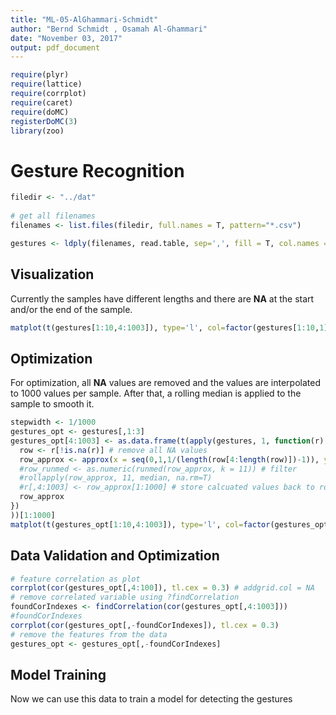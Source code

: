 ```yaml
---
title: "ML-05-AlGhammari-Schmidt"
author: "Bernd Schmidt , Osamah Al-Ghammari"
date: "November 03, 2017"
output: pdf_document
---
```


```r
require(plyr)
require(lattice)
require(corrplot)
require(caret)
require(doMC)
registerDoMC(3)
library(zoo)
```

# Gesture Recognition

```r
filedir <- "../dat"
  
# get all filenames
filenames <- list.files(filedir, full.names = T, pattern="*.csv")

gestures <- ldply(filenames, read.table, sep=',', fill = T, col.names = c('gesture', 'person', 'sample', paste('acc', 1:1000, sep='')))

```

## Visualization

Currently the samples have different lengths and there are **NA** at the start and/or the end of the sample.

```r
matplot(t(gestures[1:10,4:1003]), type='l', col=factor(gestures[1:10,1]))
```

## Optimization
For optimization, all **NA** values are removed and the values are interpolated to 1000 values per sample.
After that, a rolling median is applied to the sample to smooth it.

```r
stepwidth <- 1/1000
gestures_opt <- gestures[,1:3]
gestures_opt[4:1003] <- as.data.frame(t(apply(gestures, 1, function(r) {
  row <- r[!is.na(r)] # remove all NA values
  row_approx <- approx(x = seq(0,1,1/(length(row[4:length(row)])-1)), y = row[4:length(row)], xout = seq(0,1,stepwidth), method = 'linear')$y # interpolate
  #row_runmed <- as.numeric(runmed(row_approx, k = 11)) # filter
  #rollapply(row_approx, 11, median, na.rm=T)
  #r[,4:1003] <- row_approx[1:1000] # store calcuated values back to row with meta info
  row_approx
})
))[1:1000]
matplot(t(gestures_opt[1:10,4:1003]), type='l', col=factor(gestures_opt[1:10,1]))
```

## Data Validation and Optimization

```r
# feature correlation as plot
corrplot(cor(gestures_opt[,4:100]), tl.cex = 0.3) # addgrid.col = NA
# remove correlated variable using ?findCorrelation
foundCorIndexes <- findCorrelation(cor(gestures_opt[,4:1003]))
#foundCorIndexes
corrplot(cor(gestures_opt[,-foundCorIndexes]), tl.cex = 0.3)
# remove the features from the data
gestures_opt <- gestures_opt[,-foundCorIndexes]
```

## Model Training
Now we can use this data to train a model for detecting the gestures

```r

```